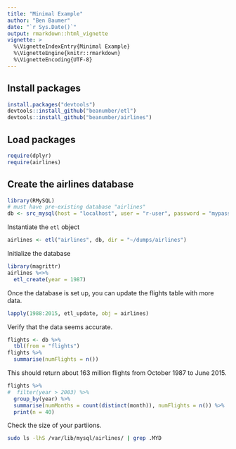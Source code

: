 ```yaml
---
title: "Minimal Example"
author: "Ben Baumer"
date: "`r Sys.Date()`"
output: rmarkdown::html_vignette
vignette: >
  %\VignetteIndexEntry{Minimal Example}
  %\VignetteEngine{knitr::rmarkdown}
  %\VignetteEncoding{UTF-8}
---
```


## Install packages

```r
install.packages("devtools")
devtools::install_github("beanumber/etl")
devtools::install_github("beanumber/airlines")
```

## Load packages

```r
require(dplyr)
require(airlines)
```

## Create the airlines database

```r
library(RMySQL)
# must have pre-existing database "airlines"
db <- src_mysql(host = "localhost", user = "r-user", password = "mypass", dbname = "airlines")
```

Instantiate the `etl` object

```r
airlines <- etl("airlines", db, dir = "~/dumps/airlines")
```

Initialize the database

```r
library(magrittr)
airlines %<>%
  etl_create(year = 1987)
```

Once the database is set up, you can update the flights table with more data.  

```r
lapply(1988:2015, etl_update, obj = airlines)
```

Verify that the data seems accurate.

```r
flights <- db %>%
  tbl(from = "flights")
flights %>%
  summarise(numFlights = n())
```

This should return about 163 million flights from October 1987 to June 2015. 

```r
flights %>%
#  filter(year > 2003) %>%
  group_by(year) %>%
  summarise(numMonths = count(distinct(month)), numFlights = n()) %>%
  print(n = 40)
```

Check the size of your partiions.

```bash
sudo ls -lhS /var/lib/mysql/airlines/ | grep .MYD
```